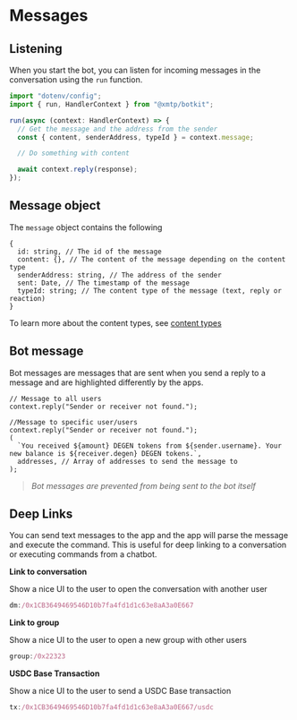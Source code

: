 # Messages

## Listening

When you start the bot, you can listen for incoming messages in the conversation using the `run` function.

```jsx [src/index.ts]
import "dotenv/config";
import { run, HandlerContext } from "@xmtp/botkit";

run(async (context: HandlerContext) => {
  // Get the message and the address from the sender
  const { content, senderAddress, typeId } = context.message;

  // Do something with content

  await context.reply(response);
});
```

## Message object

The `message` object contains the following

```tsx
{
  id: string, // The id of the message
  content: {}, // The content of the message depending on the content type
  senderAddress: string, // The address of the sender
  sent: Date, // The timestamp of the message
  typeId: string; // The content type of the message (text, reply or reaction)
}
```

To learn more about the content types, see [content types](/concepts/content-types/text)

## Bot message

Bot messages are messages that are sent when you send a reply to a message and are highlighted differently by the apps.

```tsx
// Message to all users
context.reply("Sender or receiver not found.");

//Message to specific user/users
context.reply("Sender or receiver not found.");
(
  `You received ${amount} DEGEN tokens from ${sender.username}. Your new balance is ${receiver.degen} DEGEN tokens.`,
  addresses, // Array of addresses to send the message to
);
```

> _Bot messages are prevented from being sent to the bot itself_

## Deep Links

You can send text messages to the app and the app will parse the message and execute the command. This is useful for deep linking to a conversation or executing commands from a chatbot.

**Link to conversation**

Show a nice UI to the user to open the conversation with another user

```jsx
dm:/0x1CB3649469546D10b7fa4fd1d1c63e8aA3a0E667
```

**Link to group**

Show a nice UI to the user to open a new group with other users

```jsx
group:/0x22323
```

**USDC Base Transaction**

Show a nice UI to the user to send a USDC Base transaction

```jsx
tx:/0x1CB3649469546D10b7fa4fd1d1c63e8aA3a0E667/usdc
```
